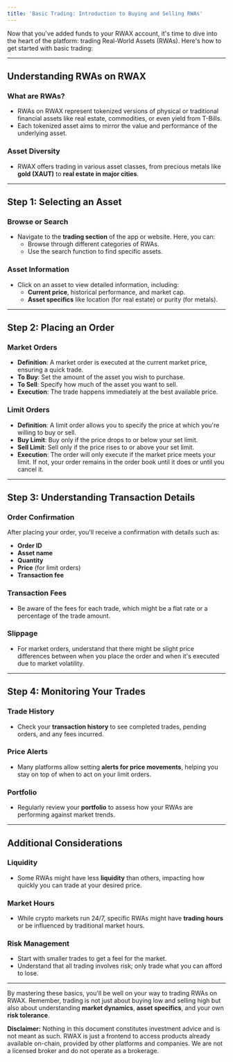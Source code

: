 ```yaml
---
title: 'Basic Trading: Introduction to Buying and Selling RWAs'
---
```


Now that you've added funds to your RWAX account, it's time to dive into the heart of the platform: trading Real-World Assets (RWAs). Here's how to get started with basic trading:

---

## Understanding RWAs on RWAX

### What are RWAs?
- RWAs on RWAX represent tokenized versions of physical or traditional financial assets like real estate, commodities, or even yield from T-Bills.
- Each tokenized asset aims to mirror the value and performance of the underlying asset.

### Asset Diversity
- RWAX offers trading in various asset classes, from precious metals like **gold (XAUT)** to **real estate in major cities**.

---

## Step 1: Selecting an Asset

### Browse or Search
- Navigate to the **trading section** of the app or website. Here, you can:
  - Browse through different categories of RWAs.
  - Use the search function to find specific assets.

### Asset Information
- Click on an asset to view detailed information, including:
  - **Current price**, historical performance, and market cap.
  - **Asset specifics** like location (for real estate) or purity (for metals).

---

## Step 2: Placing an Order

### Market Orders
- **Definition**: A market order is executed at the current market price, ensuring a quick trade.
- **To Buy**: Set the amount of the asset you wish to purchase.
- **To Sell**: Specify how much of the asset you want to sell.
- **Execution**: The trade happens immediately at the best available price.

### Limit Orders
- **Definition**: A limit order allows you to specify the price at which you're willing to buy or sell.
- **Buy Limit**: Buy only if the price drops to or below your set limit.
- **Sell Limit**: Sell only if the price rises to or above your set limit.
- **Execution**: The order will only execute if the market price meets your limit. If not, your order remains in the order book until it does or until you cancel it.

---

## Step 3: Understanding Transaction Details

### Order Confirmation
After placing your order, you'll receive a confirmation with details such as:
- **Order ID**
- **Asset name**
- **Quantity**
- **Price** (for limit orders)
- **Transaction fee**

### Transaction Fees
- Be aware of the fees for each trade, which might be a flat rate or a percentage of the trade amount.

### Slippage
- For market orders, understand that there might be slight price differences between when you place the order and when it's executed due to market volatility.

---

## Step 4: Monitoring Your Trades

### Trade History
- Check your **transaction history** to see completed trades, pending orders, and any fees incurred.

### Price Alerts
- Many platforms allow setting **alerts for price movements**, helping you stay on top of when to act on your limit orders.

### Portfolio
- Regularly review your **portfolio** to assess how your RWAs are performing against market trends.

---

## Additional Considerations

### Liquidity
- Some RWAs might have less **liquidity** than others, impacting how quickly you can trade at your desired price.

### Market Hours
- While crypto markets run 24/7, specific RWAs might have **trading hours** or be influenced by traditional market hours.

### Risk Management
- Start with smaller trades to get a feel for the market.
- Understand that all trading involves risk; only trade what you can afford to lose.

---

By mastering these basics, you'll be well on your way to trading RWAs on RWAX. Remember, trading is not just about buying low and selling high but also about understanding **market dynamics**, **asset specifics**, and your own **risk tolerance**.

**Disclaimer:** Nothing in this document constitutes investment advice and is not meant as such. RWAX is just a frontend to access products already available on-chain, provided by other platforms and companies. We are not a licensed broker and do not operate as a brokerage.
